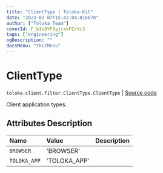 ```yaml
---
title: "ClientType | Toloka-Kit"
date: "2023-02-07T15:42:04.016670"
author: ["Toloka Team"]
coverId: F_bIcOYF9yjrxkPZrXc3
tags: ["engineering"]
ogDescription: ""
docsMenu: "tkitMenu"
---
```


# ClientType
`toloka.client.filter.ClientType.ClientType` | [Source code](https://github.com/Toloka/toloka-kit/blob/v1.1.3/src/client/filter.py#L541)

Client application types.

## Attributes Description

| Name | Value | Description |
| :------| :-----------| :----------| 
`BROWSER`|'BROWSER'|
`TOLOKA_APP`|'TOLOKA_APP'|